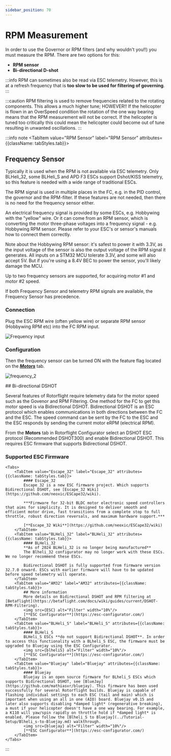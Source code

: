 ```yaml
---
sidebar_position: 70
---
```



# RPM Measurement

In order to use the Governor or RPM filters (and why wouldn't you!!) you must measure the RPM. There are two options for this:
* **RPM sensor**
* **Bi-directional D-shot**

:::info
RPM can sometimes also be read via ESC telemetry. However, this is at a refresh frequency that is **too slow to be used for filtering of governing**.
:::

:::caution
RPM filtering is used to remove frequencies related to the rotating components. This allows a much higher tune; HOWEVER!! If the helicopter is flown in an OverSpeed condition the rotation of the one way bearing means that the RPM measurement will not be correct. If the helicopter is tuned too critically this could mean the helicopter could become out of tune resulting in unwanted oscillations.
:::

:::info note
<Tabs groupId="RPM-measurement">
  <TabItem value="RPM Sensor" label="RPM Sensor" attributes={{className: tabStyles.tab}}>
## Frequency Sensor

Typically it is used when the RPM is not available via ESC telemetry. Only BLHeli_32, some BLHeli_S and APD F3 ESCs support Dshot/KISS telemetry, so this feature is needed with a wide range of traditional ESCs.

The RPM signal is used in multiple places in the FC, e.g. in the PID control, the governor and the RPM-filter. If these features are not needed, then there is no need for the frequency sensor either.

An electrical frequency signal is provided by some ESCs, e.g. Hobbywing with the "yellow" wire. Or it can come from an RPM sensor, which is converting the motor three-phase voltages into a frequency signal - e.g. Hobbywing RPM sensor. Please refer to your ESC's or sensor's manuals how to connect them correctly.

Note about the Hobbywing RPM sensor: it's safest to power it with 3.3V, as the input voltage of the sensor is also the output voltage of the RPM signal it generates. All inputs on a STM32 MCU tolerate 3.3V, and some will also accept 5V. But if you're using a 8.4V BEC to power the sensor, you'll likely damage the MCU.

Up to two frequency sensors are supported, for acquiring motor #1 and motor #2 speed.

If both Frequency Sensor and telemetry RPM signals are available, the Frequency Sensor has precedence.

### Connection

Plug the ESC RPM wire (often yellow wire) or separate RPM sensor (Hobbywing RPM etc) into the FC RPM input.  

![Frequency input](./img/frequency-connection.png)

### Configuration
Then the frequency sensor can be turned ON with the feature flag located on the [***Motors***](../../configurator/tabs/motors.md#pwm-protocol) tab.

![frequency_2](./img/frequency_2.png)

</TabItem>
    <TabItem value="Bi-directional D-shot" label="Bi-directional D-shot" attributes={{className: tabStyles.tab}}>
## Bi-directional DSHOT

Several features of Rotorflight require telemetry data for the motor speed such as the Govenor and RPM Filtering. One method for the FC to get this motor speed is via Bidirectional DSHOT. Bidirectional DSHOT is an ESC protocol which enables communications in both directions between the FC and the ESC. The speed command can be sent by the FC to the ESC and the ESC responds by sending the current motor eRPM (electrical RPM).

From the **Motors** tab in Rotorflight Configurator select an DSHOT ESC protocol (Recommended DSHOT300) and enable Bidirectional DSHOT. This requires ESC firmware that supports Bidirectional DSHOT.
### Supported ESC Firmware
    <Tabs>
        <TabItem value="Escape_32" label="Escape_32" attributes={{className: tabStyles.tab}}>  
            #### Escape_32
            Escape_32 is a new ESC firmware project. Which supports Bidirectional DSHOT, see [Escape_32 Wiki](https://github.com/neoxic/ESCape32/wiki). 

            ***Firmware for 32-bit BLDC motor electronic speed controllers that aims for simplicity. It is designed to deliver smooth and efficient motor drive, fast transitions from a complete stop to full throttle, robust direction reversals, and maximum hardware support.***

            [**Escape_32 Wiki**](https://github.com/neoxic/ESCape32/wiki)
        </TabItem>
        <TabItem value="BLHeli_32" label="BLHeli_32" attributes={{className: tabStyles.tab}}>  
            #### BLHeli_32
            **As of 2024 BLHeli_32 is no longer being manufactured**  
            The Blheli_32 configurator may no longer work with these ESCs. We no longer recommend these ESCs. 

            Bidirectional DSHOT is fully supported from firmware version 32.7.0 onward. ESCs with earlier firmware will have to be updated before speed telemetry will operate.
        </TabItem>
        <TabItem value="AM32" label="AM32" attributes={{className: tabStyles.tab}}>  
            ## More information
            More details on Bidirectional DSHOT and RPM filtering at [Betaflight](https://betaflight.com/docs/wiki/guides/current/DSHOT-RPM-Filtering).
            <img src={ESC} alt="Filter" width="10%"/>
            [**ESC Configurator**](https://esc-configurator.com/)
        </TabItem>
        <TabItem value="BLHeli_S" label="BLHeli_S" attributes={{className: tabStyles.tab}}>  
            #### BLHeli_S
            BLHeli_S ESCs **do not support Bidirectional DSHOT**. In order to access this functionality with a BLheli_S ESC, the firmware must be upgraded to Bluejay using the ESC Configurator.
            <img src={blheliS} alt="Filter" width="10%"/>
            [**ESC Configurator**](https://esc-configurator.com/)
        </TabItem>
        <TabItem value="Bluejay" label="Bluejay" attributes={{className: tabStyles.tab}}>  
            #### Bluejay
            Bluejay is an open source firmware for BLheli_S ESCs which supports Bidirectional DSHOT, see [BlueJay](https://github.com/mathiasvr/bluejay). This firmware has been used successfully for several Rotorflight builds. Bluejay is capable of flashing individual settings to each ESC (tail and main) which is important when using an all in one (AIO) board. Bluejay v0.15 and later also supports disabling *damped light* (regenerative breaking), a must if your helicopter doesn't have a one way bearing. For example, a K110 will yaw/spin rapidly on throttle hold if *damped light* is enabled. Please follow the [Blheli_S to Bluejay](../Tutorial-Setup/Blheli_s-to-Bluejay.md) walkthrough.
            <img src={bluejay} alt="Filter" width="10%"/> 
            [**ESC Configurator**](https://esc-configurator.com/)
        </TabItem>
    </Tabs>
  </TabItem>
</Tabs>
:::

